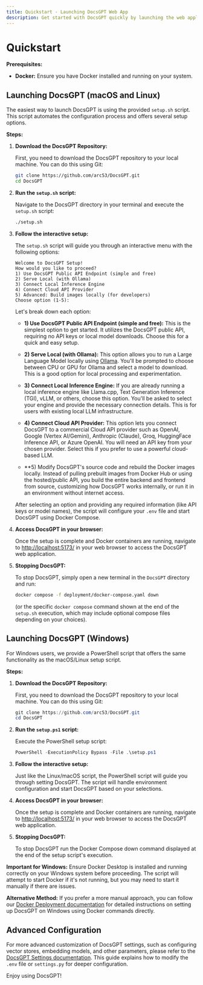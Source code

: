 ```yaml
---
title: Quickstart - Launching DocsGPT Web App
description: Get started with DocsGPT quickly by launching the web application using the setup script.
---
```


# Quickstart

**Prerequisites:**

* **Docker:** Ensure you have Docker installed and running on your system.

## Launching DocsGPT (macOS and Linux)

The easiest way to launch DocsGPT is using the provided `setup.sh` script. This script automates the configuration process and offers several setup options.

**Steps:**

1. **Download the DocsGPT Repository:**

   First, you need to download the DocsGPT repository to your local machine. You can do this using Git:

   ```bash
   git clone https://github.com/arc53/DocsGPT.git
   cd DocsGPT
   ```

2. **Run the `setup.sh` script:**

   Navigate to the DocsGPT directory in your terminal and execute the `setup.sh` script:

   ```bash
   ./setup.sh
   ```

3. **Follow the interactive setup:**

   The `setup.sh` script will guide you through an interactive menu with the following options:

   ```
   Welcome to DocsGPT Setup!
   How would you like to proceed?
   1) Use DocsGPT Public API Endpoint (simple and free)
   2) Serve Local (with Ollama)
   3) Connect Local Inference Engine
   4) Connect Cloud API Provider
   5) Advanced: Build images locally (for developers)
   Choose option (1-5):
   ```

   Let's break down each option:

   * **1) Use DocsGPT Public API Endpoint (simple and free):**  This is the simplest option to get started. It utilizes the DocsGPT public API, requiring no API keys or local model downloads. Choose this for a quick and easy setup.

   * **2) Serve Local (with Ollama):** This option allows you to run a Large Language Model locally using [Ollama](https://ollama.com/).  You'll be prompted to choose between CPU or GPU for Ollama and select a model to download. This is a good option for local processing and experimentation.

   * **3) Connect Local Inference Engine:**  If you are already running a local inference engine like Llama.cpp, Text Generation Inference (TGI), vLLM, or others, choose this option.  You'll be asked to select your engine and provide the necessary connection details. This is for users with existing local LLM infrastructure.

   * **4) Connect Cloud API Provider:** This option lets you connect DocsGPT to a commercial Cloud API provider such as OpenAI, Google (Vertex AI/Gemini), Anthropic (Claude), Groq, HuggingFace Inference API, or Azure OpenAI. You will need an API key from your chosen provider. Select this if you prefer to use a powerful cloud-based LLM.

   * **5) Modify DocsGPT's source code and rebuild the Docker images locally. Instead of pulling prebuilt images from Docker Hub or using the hosted/public API, you build the entire backend and frontend from source, customizing how DocsGPT works internally, or run it in an environment without internet access.

   After selecting an option and providing any required information (like API keys or model names), the script will configure your `.env` file and start DocsGPT using Docker Compose.

4. **Access DocsGPT in your browser:**

   Once the setup is complete and Docker containers are running, navigate to [http://localhost:5173/](http://localhost:5173/) in your web browser to access the DocsGPT web application.

5. **Stopping DocsGPT:**

   To stop DocsGPT, simply open a new terminal in the `DocsGPT` directory and run:

   ```bash
   docker compose -f deployment/docker-compose.yaml down
   ```
   (or the specific `docker compose` command shown at the end of the `setup.sh` execution, which may include optional compose files depending on your choices).

## Launching DocsGPT (Windows)

For Windows users, we provide a PowerShell script that offers the same functionality as the macOS/Linux setup script.

**Steps:**

1. **Download the DocsGPT Repository:**

   First, you need to download the DocsGPT repository to your local machine. You can do this using Git:

   ```powershell
   git clone https://github.com/arc53/DocsGPT.git
   cd DocsGPT
   ```

2. **Run the `setup.ps1` script:**

   Execute the PowerShell setup script:

   ```powershell
   PowerShell -ExecutionPolicy Bypass -File .\setup.ps1
   ```

3. **Follow the interactive setup:**

   Just like the Linux/macOS script, the PowerShell script will guide you through setting DocsGPT.
   The script will handle environment configuration and start DocsGPT based on your selections.

4. **Access DocsGPT in your browser:**

   Once the setup is complete and Docker containers are running, navigate to [http://localhost:5173/](http://localhost:5173/) in your web browser to access the DocsGPT web application.

5. **Stopping DocsGPT:**

   To stop DocsGPT run the Docker Compose down command displayed at the end of the setup script's execution.

**Important for Windows:** Ensure Docker Desktop is installed and running correctly on your Windows system before proceeding. The script will attempt to start Docker if it's not running, but you may need to start it manually if there are issues.

**Alternative Method:**
If you prefer a more manual approach, you can follow our [Docker Deployment documentation](/Deploying/Docker-Deploying) for detailed instructions on setting up DocsGPT on Windows using Docker commands directly.

## Advanced Configuration

For more advanced customization of DocsGPT settings, such as configuring vector stores, embedding models, and other parameters, please refer to the [DocsGPT Settings documentation](/Deploying/DocsGPT-Settings). This guide explains how to modify the `.env` file or `settings.py` for deeper configuration.

Enjoy using DocsGPT!
